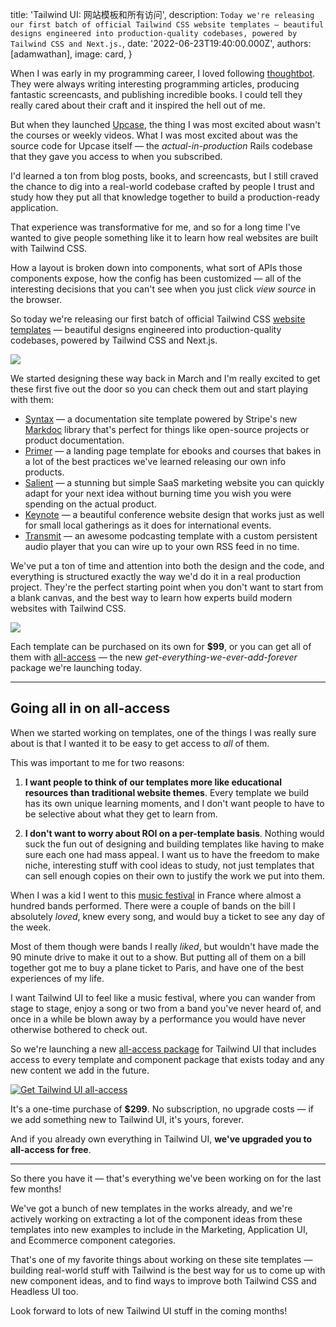 
  title: 'Tailwind UI: 网站模板和所有访问',
  description: `Today we're releasing our first batch of official Tailwind CSS website templates — beautiful designs engineered into production-quality codebases, powered by Tailwind CSS and Next.js.`,
  date: '2022-06-23T19:40:00.000Z',
  authors: [adamwathan],
  image: card,
}

When I was early in my programming career, I loved following [thoughtbot](https://thoughtbot.com/).
They were always writing interesting programming articles, producing fantastic screencasts, and publishing incredible books.
I could tell they really cared about their craft and it inspired the hell out of me.

But when they launched [Upcase](https://thoughtbot.com/upcase), the thing I was most excited about wasn't the courses or weekly videos. What I was most excited about was the source code for Upcase itself — the _actual-in-production_ Rails codebase that they gave you access to when you subscribed.

I'd learned a ton from blog posts, books, and screencasts, but I still craved the chance to dig into a real-world codebase crafted by people I trust and study how they put all that knowledge together to build a production-ready application.

That experience was transformative for me, and so for a long time I've wanted to give people something like it to learn how real websites are built with Tailwind CSS.

How a layout is broken down into components, what sort of APIs those components expose, how the config has been customized — all of the interesting decisions that you can't see when you just click _view source_ in the browser.

So today we're releasing our first batch of official Tailwind CSS [website templates](https://tailwindui.com/templates) — beautiful designs engineered into production-quality codebases, powered by Tailwind CSS and Next.js.

[![](./templates.jpg)](https://tailwindui.com/templates)

We started designing these way back in March and I'm really excited to get these first five out the door so you can check them out and start playing with them:

- [Syntax](https://syntax.tailwindui.com/) — a documentation site template powered by Stripe's new [Markdoc](https://markdoc.io/) library that's perfect for things like open-source projects or product documentation.
- [Primer](https://primer.tailwindui.com/) — a landing page template for ebooks and courses that bakes in a lot of the best practices we've learned releasing our own info products.
- [Salient](https://salient.tailwindui.com/) — a stunning but simple SaaS marketing website you can quickly adapt for your next idea without burning time you wish you were spending on the actual product.
- [Keynote](https://keynote.tailwindui.com/) — a beautiful conference website design that works just as well for small local gatherings as it does for international events.
- [Transmit](https://transmit.tailwindui.com/) — an awesome podcasting template with a custom persistent audio player that you can wire up to your own RSS feed in no time.

We've put a ton of time and attention into both the design and the code, and everything is structured exactly the way we'd do it in a real production project. They're the perfect starting point when you don't want to start from a blank canvas, and the best way to learn how experts build modern websites with Tailwind CSS.

[![](./code-structure.jpg)](https://tailwindui.com/templates/primer)

Each template can be purchased on its own for **$99**, or you can get all of them with [all-access](https://tailwindui.com/all-access) — the new _get-everything-we-ever-add-forever_ package we're launching today.

---

## Going all in on all-access

When we started working on templates, one of the things I was really sure about is that I wanted it to be easy to get access to _all_ of them.

This was important to me for two reasons:

1. **I want people to think of our templates more like educational resources than traditional website themes**. Every template we build has its own unique learning moments, and I don't want people to have to be selective about what they get to learn from.

2. **I don't want to worry about ROI on a per-template basis**. Nothing would suck the fun out of designing and building templates like having to make sure each one had mass appeal. I want us to have the freedom to make niche, interesting stuff with cool ideas to study, not just templates that can sell enough copies on their own to justify the work we put into them.

When I was a kid I went to this [music festival](https://en.concerts-metal.com/concert_-_Hellfest_2008-3308.html) in France where almost a hundred bands performed. There were a couple of bands on the bill I absolutely _loved_, knew every song, and would buy a ticket to see any day of the week.

Most of them though were bands I really _liked_, but wouldn't have made the 90 minute drive to make it out to a show. But putting all of them on a bill together got me to buy a plane ticket to Paris, and have one of the best experiences of my life.

I want Tailwind UI to feel like a music festival, where you can wander from stage to stage, enjoy a song or two from a band you've never heard of, and once in a while be blown away by a performance you would have never otherwise bothered to check out.

So we're launching a new [all-access package](https://tailwindui.com/all-access) for Tailwind UI that includes access to every template and component package that exists today and any new content we add in the future.

[![Get Tailwind UI all-access](./all-access.jpg)](https://tailwindui.com/all-access)

It's a one-time purchase of **$299**. No subscription, no upgrade costs — if we add something new to Tailwind UI, it's yours, forever.

And if you already own everything in Tailwind UI, **we've upgraded you to all-access for free**.

---

So there you have it — that's everything we've been working on for the last few months!

We've got a bunch of new templates in the works already, and we're actively working on extracting a lot of the component ideas from these templates into new examples to include in the Marketing, Application UI, and Ecommerce component categories.

That's one of my favorite things about working on these site templates — building real-world stuff with Tailwind is the best way for us to come up with new component ideas, and to find ways to improve both Tailwind CSS and Headless UI too.

Look forward to lots of new Tailwind UI stuff in the coming months!
